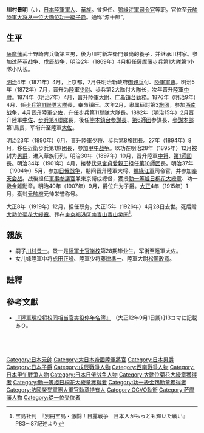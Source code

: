 {{Infobox officeholder
|name               = 川村景明
|original_name      =
|image              =Kawamura Kageaki.jpg
|imagesize          =180px
|smallimage         =
|caption            =川村景明
|birth_date    = 1850年4月8日（[[嘉永_(日本)|嘉永]]3年2月26日）
|birth_place   = {{Flagicon|JPN}} [[薩摩国|薩摩国]]
|death_date    = {{death date and age|1926|4|28|1850|4|8}}
|death_place   = {{Flagicon|JPN}} [[東京都|東京都]]
|religion      = 
|profession    = 职业军人
|spouse        = 
|serviceyears  =1871 - 1919
|rank          =[[Image:元帥徽章.svg|25px]][[日本元帅|元帥]]陸軍[[大将|大将]]
|awards={{法国荣誉军团勋章|type=2}}
}}
'''川村景明'''（{{jpn|j=川村 景明|hg=かわむら かげあき|rm=Kawamura Kageaki|f=y}}、{{bd|1850年|4月8日|1926年|4月28日|catIdx=K}}），[[日本|日本]][[陸軍|陸軍]][[軍人|軍人]]、[[華族_(日本)|華族]]。曾担任{{tsl|ja|東京衛戍総督部|東京衛戍總督部|東京衛戍總督}}、[[鴨綠江軍_(日本陸軍)|鴨綠江軍]][[司令官|司令官]]等职。官位至[[日本元帅|元帥]][[陸軍大将|陸軍大将]][[从一位|从一位]][[大勋位|大勋位]][[金鵄勲章|功一級]][[子爵|子爵]]。通称“源十郎”。

== 生平 ==
[[薩摩藩|薩摩藩]]武士野崎吉兵衛第三男，後为川村新左衛門景尚的養子，并继承川村家。参加过[[萨英战争|萨英战争]]、[[戊辰战争|戊辰战争]]，明治2年（1869年）4月担任薩摩藩[[步兵|步兵]]第1大隊第1小隊小队长。

[[明治|明治]]4年（1871年）4月，上京都，7月任明治新政府[[御親兵|御親兵]]付、[[陸軍軍曹|陸軍軍曹]]。明治5年（1872年）7月，晋升为陸軍[[少尉|少尉]]、{{tsl|ja|近衛 (日本軍)|近衛 (日本軍)|近衛}}歩兵第2大隊付大隊长，次年晋升陸軍[[中尉|中尉]]。1874年（明治7年）4月，晋升陸軍[[大尉|大尉]]、[[广岛镇台|广岛镇台]]勤務。1876年（明治9年）4月，任[[步兵第11聯隊|步兵第11聯隊]][[大隊|大隊]]長，奉命镇压{{tsl|ja|萩の乱|萩之乱}}。次年2月，隶属征討第3[[旅团|旅团]]，参加[[西南战争|西南战争]]，4月晋升陸軍[[少佐|少佐]]，升任步兵第11聯隊大隊長。1882年（明治15年）2月晋升陸軍[[中佐|中佐]]、[[步兵第4聯隊|步兵第4聯隊]]長，後任[[熊本鎮台|熊本鎮台]][[参謀|参謀長]]、[[第6師团|第6師团]]参謀長、[[参谋本部_(大日本帝国)|參謀本部]]第1局長，军衔升至陸軍[[大佐|大佐]]。

明治23年（1890年）6月，晋升陸軍[[少将|少将]]、歩兵第8旅团長。27年（1894年）8月，移任近衛歩兵第1旅团長，参加[[甲午战争|甲午战争]]。以功在明治28年（1895年）12月被封为[[男爵|男爵]]，进入華族行列。明治30年（1897年）10月，晋升陸軍[[中将|中将]]、[[日本第1师团|第1師团]]長。明治34年（1901年）4月，接替[[伏見宮貞愛親王|伏見宮貞愛親王]]担任[[日本第10师团|第10師团]]長。明治37年（1904年）5月，参加[[日俄战争|日俄战争]]，期间晋升陸軍大将、[[鴨綠江軍_(日本陸軍)|鴨綠江軍]]司令官，并参加[[奉天会战|奉天会战]]。战後担任[[軍事参議官|軍事参議官]]兼東京衛戍總督，獲授[[勳一等旭日桐花大綬章|勳一等旭日桐花大綬章]]、功一級金雞勳章。明治40年（1907年）9月，爵位升为子爵。[[大正|大正]]4年（1915年）1月，獲封[[日本元帅|元帥府]]元帅栄誉称号。

大正8年（1919年）12月，担任{{tsl|ja|在郷軍人会|在鄉軍人會|帝國在鄉軍人會會長}}职务。大正15年（1926年）4月28日去世。死后赠[[大勲位菊花大綬章|大勲位菊花大綬章]]。葬在[[東京都|東京都]][[港区_(東京都)|港区]][[南青山|南青山]][[青山灵园|青山灵园]]<ref>宝島社刊　『別冊宝島・激闘！日露戦争　日本人がもっとも輝いた戦い』P83～87記述より</ref>。

== 親族 ==
* 嗣子[[川村景一|川村景一]]。景一是[[日本陸軍士官学校|陸軍士官学校]]第28期毕业生，军衔至陸軍大佐。
* 女儿嫁陸軍中将[[成田正峰|成田正峰]]、陸軍少将[[藤津準一|藤津準一]]、陸軍大尉[[松岡政寬|松岡政寬]]。

==註釋==
{{reflist}}

==參考文獻==
{{refbegin}}
*[http://dl.ndl.go.jp/info:ndljp/pid/930894 『陸軍現役将校同相当官実役停年名簿』] {{Wayback|url=http://dl.ndl.go.jp/info:ndljp/pid/930894 |date=20200201091945 }}（大正12年9月1日調）]13コマに記載あり。
{{refend}}

{{Start box}}
  {{Succession box
    | title  = [[Image:War_flag_of_the_Imperial_Japanese_Army.svg|25px]] [[日本第1师团|第1師团長]]
    | years  = 第4代：1897年10月27日 - 1901年4月2日
    | before = [[奧保鞏|奧保鞏]]
    | after  = [[伏見宮貞愛親王|伏見宮貞愛親王]]
  }}
  {{Succession box
    | title  = [[Image:War_flag_of_the_Imperial_Japanese_Army.svg|25px]] [[日本第10师团|第10師团長]]
    | years  = 第2代：1901年4月2日 - 1905年1月15日
    | before = [[伏見宮貞愛親王|伏見宮貞愛親王]]
    | after  = [[安東貞美|安東貞美]]
  }}
  {{Succession box
    | title  = [[Image:War_flag_of_the_Imperial_Japanese_Army.svg|25px]] {{tsl|ja|東京衛戍総督部|東京衛戍總督部|東京衛戍總督}}
    | years  = 第2代：1906年4月11日 - 1913年8月22日
    | before = [[佐久間左馬太|佐久間左馬太]]
    | after  = {{tsl|ja|中村覺||中村覺}}
  }}
{{End box}}

{{日本元帥}}
{{日本陸軍大將}}
{{Authority control}}
{{DEFAULTSORT:Kawamura, Kageaki}}
[[Category:日本元帥|Category:日本元帥]]
[[Category:大日本帝國陸軍將官|Category:大日本帝國陸軍將官]]
[[Category:日本男爵|Category:日本男爵]]
[[Category:日本子爵|Category:日本子爵]]
[[Category:戊辰戰爭人物|Category:戊辰戰爭人物]]
[[Category:西南戰爭人物|Category:西南戰爭人物]]
[[Category:日本甲午戰爭人物|Category:日本甲午戰爭人物]]
[[Category:日本日俄战争人物|Category:日本日俄战争人物]]
[[Category:大勳位菊花大綬章獲得者|Category:大勳位菊花大綬章獲得者]]
[[Category:勳一等旭日桐花大綬章獲得者|Category:勳一等旭日桐花大綬章獲得者]]
[[Category:功一級金鵄勳章獲得者|Category:功一級金鵄勳章獲得者]]
[[Category:法國榮譽軍團大軍官勳章持有人|Category:法國榮譽軍團大軍官勳章持有人]]
[[Category:GCVO勳銜|Category:GCVO勳銜]]
[[Category:萨摩藩人物|Category:萨摩藩人物]]
[[Category:從一位受位者|Category:從一位受位者]]